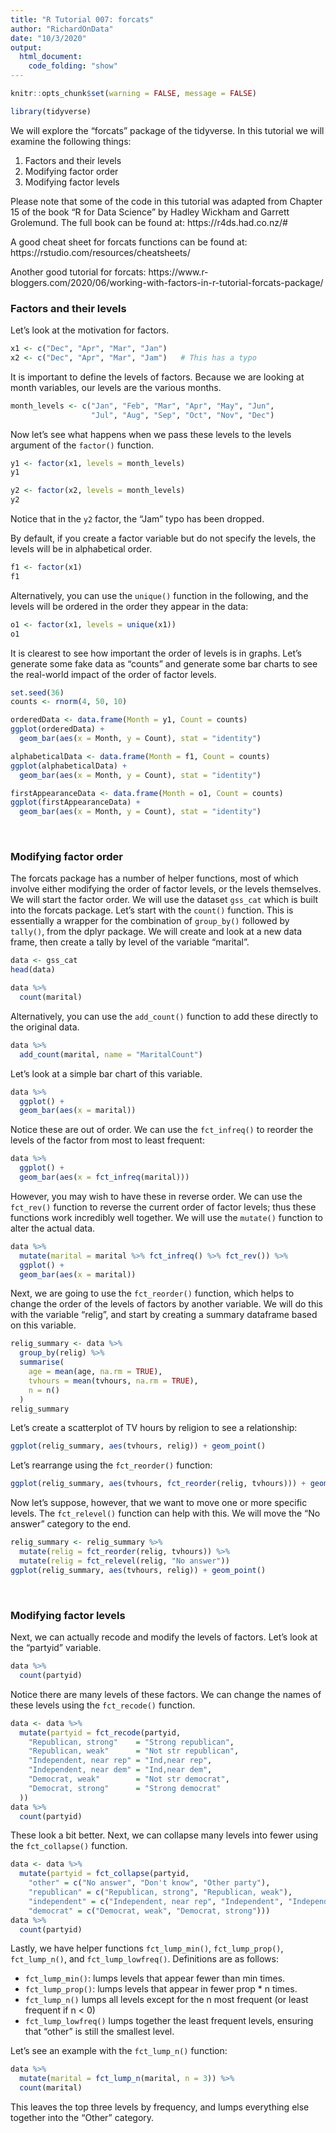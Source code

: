 ```yaml
---
title: "R Tutorial 007: forcats"
author: "RichardOnData"
date: "10/3/2020"
output: 
  html_document:
    code_folding: "show"
---
```


```r
knitr::opts_chunk$set(warning = FALSE, message = FALSE)
```

```r
library(tidyverse)
```

We will explore the "forcats" package of the tidyverse.  In this tutorial we will examine the following things:

1) Factors and their levels
2) Modifying factor order
3) Modifying factor levels

Please note that some of the code in this tutorial was adapted from Chapter 15 of the book "R for Data Science" by Hadley Wickham and Garrett Grolemund.  The full book can be found at: https://r4ds.had.co.nz/#

A good cheat sheet for forcats functions can be found at: https://rstudio.com/resources/cheatsheets/ 

Another good tutorial for forcats: https://www.r-bloggers.com/2020/06/working-with-factors-in-r-tutorial-forcats-package/ 

### Factors and their levels ###

Let's look at the motivation for factors.   

```r
x1 <- c("Dec", "Apr", "Mar", "Jan")
x2 <- c("Dec", "Apr", "Mar", "Jam")   # This has a typo
```

It is important to define the levels of factors.   Because we are looking at month variables, our levels are the various months.

```r
month_levels <- c("Jan", "Feb", "Mar", "Apr", "May", "Jun",
                  "Jul", "Aug", "Sep", "Oct", "Nov", "Dec")
```

Now let's see what happens when we pass these levels to the levels argument of the `factor()` function.

```r
y1 <- factor(x1, levels = month_levels)
y1

y2 <- factor(x2, levels = month_levels)
y2
```

Notice that in the `y2` factor, the "Jam" typo has been dropped.

By default, if you create a factor variable but do not specify the levels, the levels will be in alphabetical order.

```r
f1 <- factor(x1)
f1
```

Alternatively, you can use the `unique()` function in the following, and the levels will be ordered in the order they appear in the data:

```r
o1 <- factor(x1, levels = unique(x1))
o1
```

It is clearest to see how important the order of levels is in graphs.   Let's generate some fake data as "counts" and generate some bar charts to see the real-world impact of the order of factor levels.

```r
set.seed(36)
counts <- rnorm(4, 50, 10)
```

```r
orderedData <- data.frame(Month = y1, Count = counts)
ggplot(orderedData) +
  geom_bar(aes(x = Month, y = Count), stat = "identity")
```

```r
alphabeticalData <- data.frame(Month = f1, Count = counts)
ggplot(alphabeticalData) +
  geom_bar(aes(x = Month, y = Count), stat = "identity")
```

```r
firstAppearanceData <- data.frame(Month = o1, Count = counts)
ggplot(firstAppearanceData) +
  geom_bar(aes(x = Month, y = Count), stat = "identity")
```

<br>

### Modifying factor order ###

The forcats package has a number of helper functions, most of which involve either modifying the order of factor levels, or the levels themselves.   We will start the factor order.   We will use the dataset `gss_cat` which is built into the forcats package.  Let's start with the `count()` function.   This is essentially a wrapper for the combination of `group_by()` followed by `tally()`, from the dplyr package.    We will create and look at a new data frame, then create a tally by level of the variable "marital".

```r
data <- gss_cat
head(data)

data %>%
  count(marital)
```

Alternatively, you can use the `add_count()` function to add these directly to the original data.

```r
data %>%
  add_count(marital, name = "MaritalCount")
```

Let's look at a simple bar chart of this variable.

```r
data %>%
  ggplot() +
  geom_bar(aes(x = marital))
```

Notice these are out of order.   We can use the `fct_infreq()` to reorder the levels of the factor from most to least frequent:

```r
data %>%
  ggplot() +
  geom_bar(aes(x = fct_infreq(marital)))
```

However, you may wish to have these in reverse order.  We can use the `fct_rev()` function to reverse the current order of factor levels; thus these functions work incredibly well together.   We will use the `mutate()` function to alter the actual data.

```r
data %>%
  mutate(marital = marital %>% fct_infreq() %>% fct_rev()) %>%
  ggplot() +
  geom_bar(aes(x = marital))
```

Next, we are going to use the `fct_reorder()` function, which helps to change the order of the levels of factors by another variable.   We will do this with the variable "relig", and start by creating a summary dataframe based on this variable.

```r
relig_summary <- data %>%
  group_by(relig) %>%
  summarise(
    age = mean(age, na.rm = TRUE),
    tvhours = mean(tvhours, na.rm = TRUE),
    n = n()
  )
relig_summary
```

Let's create a scatterplot of TV hours by religion to see a relationship:

```r
ggplot(relig_summary, aes(tvhours, relig)) + geom_point()
```

Let's rearrange using the `fct_reorder()` function:

```r
ggplot(relig_summary, aes(tvhours, fct_reorder(relig, tvhours))) + geom_point()
```

Now let's suppose, however, that we want to move one or more specific levels.   The `fct_relevel()` function can help with this.   We will move the "No answer" category to the end.

```r
relig_summary <- relig_summary %>%
  mutate(relig = fct_reorder(relig, tvhours)) %>%
  mutate(relig = fct_relevel(relig, "No answer"))
ggplot(relig_summary, aes(tvhours, relig)) + geom_point()
```

<br>

### Modifying factor levels ###

Next, we can actually recode and modify the levels of factors.   Let's look at the "partyid" variable.

```r
data %>% 
  count(partyid)
```

Notice there are many levels of these factors.  We can change the names of these levels using the `fct_recode()` function.

```r
data <- data %>%
  mutate(partyid = fct_recode(partyid,
    "Republican, strong"    = "Strong republican",
    "Republican, weak"      = "Not str republican",
    "Independent, near rep" = "Ind,near rep",
    "Independent, near dem" = "Ind,near dem",
    "Democrat, weak"        = "Not str democrat",
    "Democrat, strong"      = "Strong democrat"
  ))
data %>%
  count(partyid)
```

These look a bit better.   Next, we can collapse many levels into fewer using the `fct_collapse()` function.

```r
data <- data %>%
  mutate(partyid = fct_collapse(partyid,
    "other" = c("No answer", "Don't know", "Other party"),
    "republican" = c("Republican, strong", "Republican, weak"),
    "independent" = c("Independent, near rep", "Independent", "Independent, near dem"),
    "democrat" = c("Democrat, weak", "Democrat, strong")))
data %>%
  count(partyid)
```

Lastly, we have helper functions `fct_lump_min()`, `fct_lump_prop()`, `fct_lump_n()`, and `fct_lump_lowfreq()`.   Definitions are as follows:

  * `fct_lump_min()`: lumps levels that appear fewer than min times.
  * `fct_lump_prop()`: lumps levels that appear in fewer prop * n times.
  * `fct_lump_n()` lumps all levels except for the n most frequent (or least frequent if n < 0)
  * `fct_lump_lowfreq()` lumps together the least frequent levels, ensuring that "other" is still the smallest level.

Let's see an example with the `fct_lump_n()` function:

```r
data %>%
  mutate(marital = fct_lump_n(marital, n = 3)) %>%
  count(marital)
```

This leaves the top three levels by frequency, and lumps everything else together into the "Other" category.